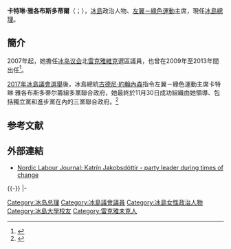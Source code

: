 {{expand language|1=en|page=|time=2019-03-11T14:28:06+00:00}}
{{NoteTA
|G1=Country
|1=zh-tw:雅各斯多提爾;zh-hans:雅各布斯多蒂尔;zh-hant:雅各布斯多蒂爾;
|2=zh-tw:貝尼狄克遜;zh-hans:本尼迪克特松;zh-hant:本尼迪克特松;
|3=zh-tw:約翰尼森;zh-hans:约翰内松;zh-hant:約翰內松;
}}

{{icelandic name|卡特琳（Katrín）|male}}
{{Infobox officeholder
|name	          = 卡特琳·雅各布斯多蒂爾
|image            = Katrín Jakobsdóttir (24539871465) (cropped).jpg
|native_name      = Katrin Jakobsdottir
|native_name_lang = is
|office         = 第28任[[冰岛总理列表|冰島總理]]
|president      = [[古德尼·約翰內森|古德尼·約翰尼森]]
|term_start     = 2017年11月30日
|term_end       = 
|predecessor    = [[布亞尼·本尼迪克特松_(1970年)|布亞尼·本尼迪克特松]]
|successor      = 
|office1        = {{le|教育科學和文化部長 (冰島)|Minister of Education, Science and Culture (Iceland)|教育科學和文化部長}}
|primeminister1 = [[约翰娜·西于尔扎多蒂|约翰娜·西于尔扎多蒂]]
|term_start1    = 2009年2月2日
|term_end1      = 2013年5月23日
|predecessor1   = {{le|索尔吉尔杜尔·卡特琳·贡纳尔斯多蒂尔|Þorgerður Katrín Gunnarsdóttir}}
|successor1     = {{le|伊鲁吉·贡纳尔松|Illugi Gunnarsson}}
|birth_date     = {{birth date and age|1976|2|1|df=y}}
|birth_place    = {{flag|冰島}}[[雷克雅維克|雷克雅維克]]
|death_date     = 
|death_place    = 
|spouse         = 貢納爾·奧恩·斯馬爾達松（{{lang|is|Gunnar Örn Sigvaldason}}）
|religion       = 
|children       = 3
|alma_mater     = [[冰岛大学|冰岛大学]]
|party          = [[左翼－綠色運動|左翼－綠色運動]]
|website        = 
}}

'''卡特琳·雅各布斯多蒂爾'''（{{lang-is|Katrín Jakobsdóttir}}；{{bd|1976年|2月1日|}}），[[冰島|冰島]]政治人物、[[左翼－綠色運動|左翼－綠色運動]]主席，現任[[冰島總理|冰島總理]]。

== 簡介 ==
2007年起，她擔任[[冰岛议会|冰岛议会]]北[[雷克雅維克|雷克雅維克]]選區議員，也曾在2009年至2013年間出任{{le|教育科學和文化部長 (冰島)|Minister of Education, Science and Culture (Iceland)|教育科學和文化部長}}<ref>{{citation |title = Katrín Jakobsdóttir |url = http://www.althingi.is/cv_en.php4?ksfaerslunr=109 |publisher = Secretariat of Althingi |accessdate = 2009-01-31 |archive-date = 2013-01-26 |archive-url = https://web.archive.org/web/20130126204556/http://www.althingi.is/cv_en.php4?ksfaerslunr=109 |dead-url = no }}</ref>。

[[2017年冰島議會選舉|2017年冰島議會選舉]]後，冰島總統[[古德尼·約翰內森|古德尼·約翰內森]]指令左翼－綠色運動主席卡特琳·雅各布斯多蒂尔籌組多黨聯合政府，她最終於11月30日成功組織由她領導、包括獨立黨和進步黨在內的三黨聯合政府。<ref>{{cite news |url = http://news.xinhuanet.com/2017-12/01/c_1122041651.htm |title = 冰岛组成三党联合政府 |website = 新華網 |date = 2017-12-01 |accessdate = 2017-12-02 |archive-date = 2017-12-01 |archive-url = https://web.archive.org/web/20171201233024/http://news.xinhuanet.com/2017-12/01/c_1122041651.htm |dead-url = no }}</ref>

== 参考文献 ==
{{Reflist}}

== 外部連結 ==
*[http://www.nordiclabourjournal.org/artikler/portrett/portrait-2013-1/article.2013-03-07.6574746006/ Nordic Labour Journal: Katrín Jakobsdóttir - party leader during times of change]{{Wayback|url=http://www.nordiclabourjournal.org/artikler/portrett/portrait-2013-1/article.2013-03-07.6574746006/ |date=20160529214719 }}

{{-}}
{{s-start}}
{{s-ppo}}
{{s-bef|before={{le|斯坦格里姆·J·西格弗松|Steingrímur J. Sigfússon}}}}
{{s-ttl|title=[[左翼－綠色運動|左翼－綠色運動]]主席|years=2013年－}}
{{s-inc}}
|-
{{s-gov}}
{{s-bef|before={{le|索尔吉尔杜尔·卡特琳·贡纳尔斯多蒂尔|Þorgerður Katrín Gunnarsdóttir}}}}
{{s-ttl|title={{le|教育科學和文化部長 (冰島)|Minister of Education, Science and Culture (Iceland)|教育科學和文化部長}}|years=2009年－2013年}}
{{s-aft|after={{le|伊鲁吉·贡纳尔松|Illugi Gunnarsson}}}}
{{s-end}}

{{NATO leaders}}
{{Authority control}}

{{DEFAULTSORT:Katrin Jakobsdottir}}
[[Category:冰岛总理|Category:冰岛总理]]
[[Category:冰島議會議員|Category:冰島議會議員]]
[[Category:冰島女性政治人物|Category:冰島女性政治人物]]
[[Category:冰島大學校友|Category:冰島大學校友]]
[[Category:雷克雅未克人|Category:雷克雅未克人]]